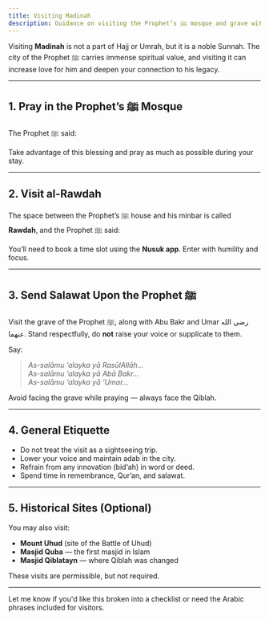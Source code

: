 ```yaml
---
title: Visiting Madinah
description: Guidance on visiting the Prophet’s ﷺ mosque and grave with proper etiquette.
---
```



Visiting **Madinah** is not a part of Hajj or Umrah, but it is a noble Sunnah. The city of the Prophet ﷺ carries immense spiritual value, and visiting it can increase love for him and deepen your connection to his legacy.

---

## 1. Pray in the Prophet’s ﷺ Mosque

The Prophet ﷺ said:

<Citation
  translation="One prayer in my mosque is better than a thousand prayers elsewhere, except Al-Masjid Al-Haram."
  source="Sahih al-Bukhari 1190"
  sourceLink="https://sunnah.com/bukhari:1190"
/>

Take advantage of this blessing and pray as much as possible during your stay.

---

## 2. Visit al-Rawdah

The space between the Prophet’s ﷺ house and his minbar is called **Rawdah**, and the Prophet ﷺ said:

<Citation
  translation="What is between my house and my pulpit is a garden from the gardens of Paradise."
  source="Sahih al-Bukhari 1196"
  sourceLink="https://sunnah.com/bukhari:1196"
/>

You’ll need to book a time slot using the **Nusuk app**. Enter with humility and focus.

---

## 3. Send Salawat Upon the Prophet ﷺ

Visit the grave of the Prophet ﷺ, along with Abu Bakr and Umar رضي الله عنهما. Stand respectfully, do **not** raise your voice or supplicate to them.

Say:

> _As-salāmu ‘alayka yā RasūlAllāh..._  
> _As-salāmu ‘alayka yā Abā Bakr..._  
> _As-salāmu ‘alayka yā ‘Umar..._

Avoid facing the grave while praying — always face the Qiblah.

---

## 4. General Etiquette

- Do not treat the visit as a sightseeing trip.
- Lower your voice and maintain adab in the city.
- Refrain from any innovation (bid‘ah) in word or deed.
- Spend time in remembrance, Qur’an, and salawat.

---

## 5. Historical Sites (Optional)

You may also visit:

- **Mount Uhud** (site of the Battle of Uhud)
- **Masjid Quba** — the first masjid in Islam
- **Masjid Qiblatayn** — where Qiblah was changed

These visits are permissible, but not required.

---

Let me know if you'd like this broken into a checklist or need the Arabic phrases included for visitors.
